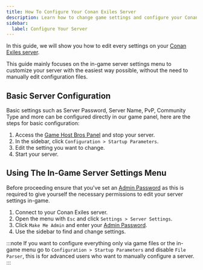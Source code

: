 ```yaml
---
title: How To Configure Your Conan Exiles Server
description: Learn how to change game settings and configure your Conan Exiles dedicated server
sidebar:
  label: Configure Your Server
---
```


In this guide, we will show you how to edit every settings on your [Conan Exiles server](https://www.gamehostbros.com/conan-exiles-server-hosting/).

This guide mainly focuses on the in-game server settings menu to customize your server with the easiest way possible, without the need to manually edit configuration files.

## Basic Server Configuration

Basic settings such as Server Password, Server Name, PvP, Community Type and more can be configured directly in our game panel, here are the steps for basic configuration:

<Steps>

1. Access the [Game Host Bros Panel](https://panel.gamehostbros.com/) and stop your server.
2. In the sidebar, click `Configuration > Startup Parameters`.
3. Edit the setting you want to change.
4. Start your server.
</Steps>

## Using The In-Game Server Settings Menu

Before proceeding ensure that you've set an [Admin Password](/games/conan-exiles/adding-admins/) as this is required to give yourself the necessary permissions to edit your server settings in-game.
<Steps>

1. Connect to your Conan Exiles server.
2. Open the menu with `Esc` and click `Settings > Server Settings`.
3. Click `Make Me Admin` and enter your [Admin Password](/games/conan-exiles/adding-admins/).
4. Use the sidebar to find and change settings.
</Steps>

:::note
If you want to configure everything only via game files or the in-game menu go to `Configuration > Startup Parameters` and disable `File Parser`, this is for advanced users who want to manually configure a server.
:::
